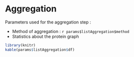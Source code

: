 # Aggregation 

Parameters used for the aggregation step :

* Method of aggregation : `r params$listAggregation$method`
* Statistics about the protein graph


```r
library(knitr)
kable(params$listAggregation$df)
```


